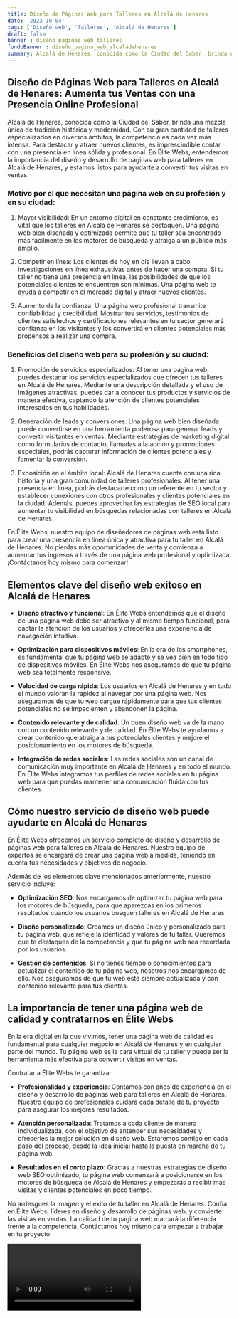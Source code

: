 ```yaml
---
title: Diseño de Páginas Web para Talleres en Alcalá de Henares
date: '2023-10-04'
tags: ['Diseño web', 'Talleres', 'Alcalá de Henares']
draft: false
banner : diseño_paginas_web_talleres
fondoBanner : diseño_pagina_web_alcaládehenares
summary: Alcalá de Henares, conocida como la Ciudad del Saber, brinda una mezcla única de tradición histórica y modernidad. Con su gran cantidad de talleres especializados en diversos ámbitos, la competencia es cada vez más intensa. Para destacar y atraer nuevos clientes, es imprescindible contar con una presencia en línea sólida y profesional. En Élite Webs, entendemos la importancia del diseño y desarrollo de páginas web para talleres en Alcalá de Henares, y estamos listos para ayudarte a convertir tus visitas en ventas.
---
```


## Diseño de Páginas Web para Talleres en Alcalá de Henares: Aumenta tus Ventas con una Presencia Online Profesional

Alcalá de Henares, conocida como la Ciudad del Saber, brinda una mezcla única de tradición histórica y modernidad. Con su gran cantidad de talleres especializados en diversos ámbitos, la competencia es cada vez más intensa. Para destacar y atraer nuevos clientes, es imprescindible contar con una presencia en línea sólida y profesional. En Élite Webs, entendemos la importancia del diseño y desarrollo de páginas web para talleres en Alcalá de Henares, y estamos listos para ayudarte a convertir tus visitas en ventas.

### Motivo por el que necesitan una página web en su profesión y en su ciudad:

1. Mayor visibilidad: En un entorno digital en constante crecimiento, es vital que los talleres en Alcalá de Henares se destaquen. Una página web bien diseñada y optimizada permite que tu taller sea encontrado más fácilmente en los motores de búsqueda y atraiga a un público más amplio.

2. Competir en línea: Los clientes de hoy en día llevan a cabo investigaciones en línea exhaustivas antes de hacer una compra. Si tu taller no tiene una presencia en línea, las posibilidades de que los potenciales clientes te encuentren son mínimas. Una página web te ayuda a competir en el mercado digital y atraer nuevos clientes.

3. Aumento de la confianza: Una página web profesional transmite confiabilidad y credibilidad. Mostrar tus servicios, testimonios de clientes satisfechos y certificaciones relevantes en tu sector generará confianza en los visitantes y los convertirá en clientes potenciales más propensos a realizar una compra.

### Beneficios del diseño web para su profesión y su ciudad:

1. Promoción de servicios especializados: Al tener una página web, puedes destacar los servicios especializados que ofrecen tus talleres en Alcalá de Henares. Mediante una descripción detallada y el uso de imágenes atractivas, puedes dar a conocer tus productos y servicios de manera efectiva, captando la atención de clientes potenciales interesados en tus habilidades.

2. Generación de leads y conversiones: Una página web bien diseñada puede convertirse en una herramienta poderosa para generar leads y convertir visitantes en ventas. Mediante estrategias de marketing digital como formularios de contacto, llamadas a la acción y promociones especiales, podrás capturar información de clientes potenciales y fomentar la conversión.

3. Exposición en el ámbito local: Alcalá de Henares cuenta con una rica historia y una gran comunidad de talleres profesionales. Al tener una presencia en línea, podrás destacarte como un referente en tu sector y establecer conexiones con otros profesionales y clientes potenciales en la ciudad. Además, puedes aprovechar las estrategias de SEO local para aumentar tu visibilidad en búsquedas relacionadas con talleres en Alcalá de Henares.

En Élite Webs, nuestro equipo de diseñadores de páginas web está listo para crear una presencia en línea única y atractiva para tu taller en Alcalá de Henares. No pierdas más oportunidades de venta y comienza a aumentar tus ingresos a través de una página web profesional y optimizada. ¡Contáctanos hoy mismo para comenzar!

<GifSeo />

<Cta />

## Elementos clave del diseño web exitoso en Alcalá de Henares

- **Diseño atractivo y funcional**: En Élite Webs entendemos que el diseño de una página web debe ser atractivo y al mismo tiempo funcional, para captar la atención de los usuarios y ofrecerles una experiencia de navegación intuitiva.

- **Optimización para dispositivos móviles**: En la era de los smartphones, es fundamental que tu página web se adapte y se vea bien en todo tipo de dispositivos móviles. En Élite Webs nos aseguramos de que tu página web sea totalmente responsive.

- **Velocidad de carga rápida**: Los usuarios en Alcalá de Henares y en todo el mundo valoran la rapidez al navegar por una página web. Nos aseguramos de que tu web cargue rápidamente para que tus clientes potenciales no se impacienten y abandonen la página.

- **Contenido relevante y de calidad**: Un buen diseño web va de la mano con un contenido relevante y de calidad. En Élite Webs te ayudamos a crear contenido que atraiga a tus potenciales clientes y mejore el posicionamiento en los motores de búsqueda.

- **Integración de redes sociales**: Las redes sociales son un canal de comunicación muy importante en Alcalá de Henares y en todo el mundo. En Élite Webs integramos tus perfiles de redes sociales en tu página web para que puedas mantener una comunicación fluida con tus clientes.

## Cómo nuestro servicio de diseño web puede ayudarte en Alcalá de Henares

En Élite Webs ofrecemos un servicio completo de diseño y desarrollo de páginas web para talleres en Alcalá de Henares. Nuestro equipo de expertos se encargará de crear una página web a medida, teniendo en cuenta tus necesidades y objetivos de negocio.

Además de los elementos clave mencionados anteriormente, nuestro servicio incluye:

- **Optimización SEO**: Nos encargamos de optimizar tu página web para los motores de búsqueda, para que aparezcas en los primeros resultados cuando los usuarios busquen talleres en Alcalá de Henares.

- **Diseño personalizado**: Creamos un diseño único y personalizado para tu página web, que refleje la identidad y valores de tu taller. Queremos que te destaques de la competencia y que tu página web sea recordada por los usuarios.

- **Gestión de contenidos**: Si no tienes tiempo o conocimientos para actualizar el contenido de tu página web, nosotros nos encargamos de ello. Nos aseguramos de que tu web esté siempre actualizada y con contenido relevante para tus clientes.

## La importancia de tener una página web de calidad y contratarnos en Élite Webs

En la era digital en la que vivimos, tener una página web de calidad es fundamental para cualquier negocio en Alcalá de Henares y en cualquier parte del mundo. Tu página web es la cara virtual de tu taller y puede ser la herramienta más efectiva para convertir visitas en ventas.

Contratar a Élite Webs te garantiza:

- **Profesionalidad y experiencia**: Contamos con años de experiencia en el diseño y desarrollo de páginas web para talleres en Alcalá de Henares. Nuestro equipo de profesionales cuidará cada detalle de tu proyecto para asegurar los mejores resultados.

- **Atención personalizada**: Tratamos a cada cliente de manera individualizada, con el objetivo de entender sus necesidades y ofrecerles la mejor solución en diseño web. Estaremos contigo en cada paso del proceso, desde la idea inicial hasta la puesta en marcha de tu página web.

- **Resultados en el corto plazo**: Gracias a nuestras estrategias de diseño web SEO optimizado, tu página web comenzará a posicionarse en los motores de búsqueda de Alcalá de Henares y empezarás a recibir más visitas y clientes potenciales en poco tiempo.

No arriesgues la imagen y el éxito de tu taller en Alcalá de Henares. Confía en Élite Webs, líderes en diseño y desarrollo de páginas web, y convierte las visitas en ventas. La calidad de tu página web marcará la diferencia frente a la competencia. Contáctanos hoy mismo para empezar a trabajar en tu proyecto.

<Video />

<CtaBot job='Talleres' city='Alcalá de Henares'/>

<Gmaps query='Alcalá de Henares+españa+maps' />